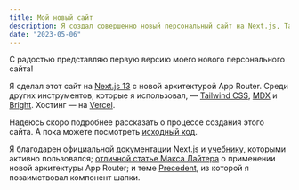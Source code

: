 ```yaml
---
title: Мой новый сайт
description: Я создал совершенно новый персональный сайт на Next.js, Tailwind CSS и MDX.
date: "2023-05-06"
---
```


С радостью представляю первую версию моего нового персонального сайта!

Я сделал этот сайт на [Next.js 13](https://nextjs.org/) с новой архитектурой App Router. Среди других инструментов, которые я использовал, — [Tailwind CSS](https://tailwindcss.com/), [MDX](https://mdxjs.com/) и [Bright](https://github.com/code-hike/bright). Хостинг — на [Vercel](https://vercel.com/).

Надеюсь скоро подробнее рассказать о процессе создания этого сайта. А пока можете посмотреть [исходный код](https://github.com/bgub/bengubler.com).

Я благодарен официальной документации Next.js и [учебнику](https://nextjs.org/learn/basics/create-nextjs-app), которыми активно пользовался; [отличной статье Макса Лайтера](https://maxleiter.com/blog/build-a-blog-with-nextjs-13#sitemap-support-sitemapjs) о применении новой архитектуры App Router; и теме [Precedent](https://precedent.dev/), из которой я позаимствовал компонент шапки.